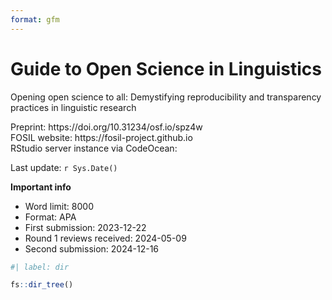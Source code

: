 ```yaml
---
format: gfm
---
```


# Guide to Open Science in Linguistics

Opening open science to all: Demystifying reproducibility and transparency practices in linguistic research

Preprint: https://doi.org/10.31234/osf.io/spz4w  
FOSIL website: https://fosil-project.github.io  
RStudio server instance via CodeOcean: <add link later>



Last update: `r Sys.Date()`  

**Important info**  

- Word limit: 8000
- Format: APA
- First submission: 2023-12-22
- Round 1 reviews received: 2024-05-09
- Second submission: 2024-12-16

```r
#| label: dir

fs::dir_tree()
```

